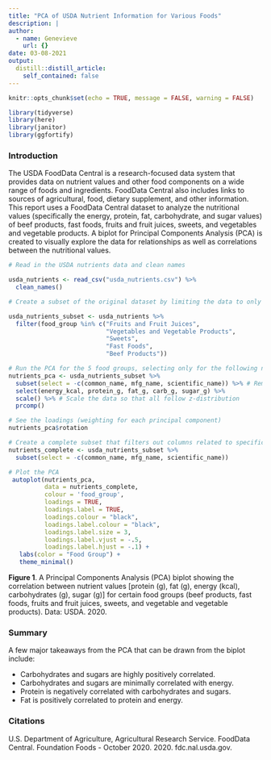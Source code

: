 ```yaml
---
title: "PCA of USDA Nutrient Information for Various Foods"
description: |
author:
  - name: Genevieve
    url: {}
date: 03-08-2021
output:
  distill::distill_article:
    self_contained: false
---
```


```r
knitr::opts_chunk$set(echo = TRUE, message = FALSE, warning = FALSE)

library(tidyverse)
library(here)
library(janitor)
library(ggfortify)
```

### Introduction

The USDA FoodData Central is a research-focused data system that provides data on nutrient values and other food components on a wide range of foods and ingredients. FoodData Central also includes links to sources of agricultural, food, dietary supplement, and other information. This report uses a FoodData Central dataset to analyze the nutritional values (specifically the energy, protein, fat, carbohydrate, and sugar values) of beef products, fast foods, fruits and fruit juices, sweets, and vegetables and vegetable products. A biplot for Principal Components Analysis (PCA) is created to visually explore the data for relationships as well as correlations between the nutritional values. 


```r
# Read in the USDA nutrients data and clean names

usda_nutrients <- read_csv("usda_nutrients.csv") %>% 
  clean_names() 

# Create a subset of the original dataset by limiting the data to only the following five food groups: Beef Products, Fast Foods, Fruits and Fruit Juices, Sweets, and Vegetables and Vegetable Products

usda_nutrients_subset <- usda_nutrients %>%  
  filter(food_group %in% c("Fruits and Fruit Juices", 
                           "Vegetables and Vegetable Products", 
                           "Sweets", 
                           "Fast Foods", 
                           "Beef Products")) 
```


```r
# Run the PCA for the 5 food groups, selecting only for the following nutritional values: energy, protein, fat, carbohydrates, and sugar 
nutrients_pca <- usda_nutrients_subset %>% 
  subset(select = -c(common_name, mfg_name, scientific_name)) %>% # Remove columns related to specific food names
  select(energy_kcal, protein_g, fat_g, carb_g, sugar_g) %>% 
  scale() %>% # Scale the data so that all follow z-distribution
  prcomp()

# See the loadings (weighting for each principal component)
nutrients_pca$rotation

# Create a complete subset that filters out columns related to specific food names but keeps all other nutritional values (columns) in addition to the five selected above 
nutrients_complete <- usda_nutrients_subset %>% 
  subset(select = -c(common_name, mfg_name, scientific_name)) 

# Plot the PCA 
 autoplot(nutrients_pca,
          data = nutrients_complete,
          colour = 'food_group',
          loadings = TRUE,
          loadings.label = TRUE,
          loadings.colour = "black",
          loadings.label.colour = "black",
          loadings.label.size = 3,
          loadings.label.vjust = -.5,
          loadings.label.hjust = -.1) +
   labs(color = "Food Group") +
   theme_minimal() 
```

**Figure 1**. A Principal Components Analysis (PCA) biplot showing the correlation between nutrient values [protein (g), fat (g), energy (kcal), carbohydrates (g), sugar (g)] for certain food groups (beef products, fast foods, fruits and fruit juices, sweets, and vegetable and vegetable products). Data: USDA. 2020. 


### Summary

A few major takeaways from the PCA that can be drawn from the biplot include: 

- Carbohydrates and sugars are highly positively correlated.
- Carbohydrates and sugars are minimally correlated with energy. 
- Protein is negatively correlated with carbohydrates and sugars.
- Fat is positively correlated to protein and energy. 
  
  
### Citations

U.S. Department of Agriculture, Agricultural Research Service. FoodData Central. Foundation Foods - October 2020. 2020. fdc.nal.usda.gov. 



